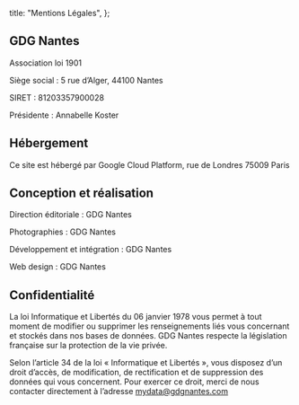   title: "Mentions Légales",
};

<PrimarySection>

## GDG Nantes

Association loi 1901

Siège social : 5 rue d’Alger, 44100 Nantes

SIRET : 81203357900028

Présidente : Annabelle Koster

## Hébergement

Ce site est hébergé par Google Cloud Platform, rue de Londres 75009 Paris

## Conception et réalisation

Direction éditoriale : GDG Nantes

Photographies : GDG Nantes

Développement et intégration : GDG Nantes

Web design : GDG Nantes

## Confidentialité

La loi Informatique et Libertés du 06 janvier 1978 vous permet à tout moment de modifier ou supprimer les renseignements liés vous concernant et stockés dans nos bases de données. GDG Nantes respecte la législation française sur la protection de la vie privée.

Selon l’article 34 de la loi « Informatique et Libertés », vous disposez d’un droit d’accès, de modification, de rectification et de suppression des données qui vous concernent. Pour exercer ce droit, merci de nous contacter directement à l’adresse mydata@gdgnantes.com

</PrimarySection>
